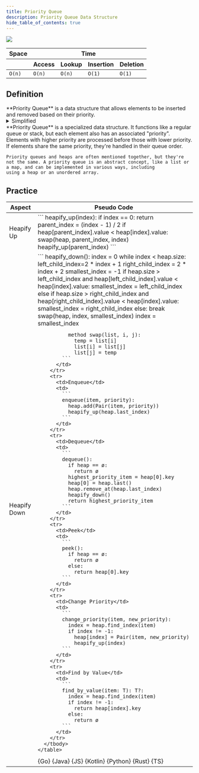 ```yaml
---
title: Priority Queue
description: Priority Queue Data Structure
hide_table_of_contents: true
---
```




![](./assets/priorityQueue/priorityQueue.svg)

<table>
  <thead>
    <tr>
      <th>Space</th>
      <th colspan="6">Time</th>
    </tr>
    <tr>
      <th></th>
      <th>Access</th>
      <th>Lookup</th>
      <th>Insertion</th>
      <th>Deletion</th>
    </tr>
  </thead>
  <tbody>
    <tr>
      <td>
        <code className="fair">O(n)</code>
      </td>
      <td>
        <code className="fair">O(n)</code>
      </td>
      <td>
        <code className="fair">O(n)</code>
      </td>
      <td>
        <code className="excellent">O(1)</code>
      </td>
      <td>
        <code className="excellent">O(1)</code>
      </td>
    </tr>
  </tbody>
</table>

## Definition

<Tabs>
  <TabItem value="short" label="Short">
    **Priority Queue** is a data structure that allows elements to be inserted and removed based on their priority.

  <details>
    <summary>Simplified</summary>

    You're planning your day with a list of tasks: grocery shopping, work meeting, gym, cooking dinner, and reading a book. However, not all tasks are equally important. Some tasks are urgent and need
    to be done first, while others can wait.

    In this scenario, a "Priority Queue" is like a smart to-do list. It helps you manage your tasks based on their importance or urgency. The task with the highest priority (like a work meeting) gets
    to be at the front of the queue, meaning it should be done first. Once that task is completed, it's removed from the queue, and the next highest priority task (like grocery shopping) moves to the
    front.

  </details>

  </TabItem>
  <TabItem value="detailed" label="Detailed">
    **Priority Queue** is a specialized data structure. It functions like a regular queue or stack, but each element also has an associated "priority". Elements with higher priority are processed
    before those with lower priority. If elements share the same priority, they're handled in their queue order.

    Priority queues and heaps are often mentioned together, but they're not the same. A priority queue is an abstract concept, like a list or a map, and can be implemented in various ways, including
    using a heap or an unordered array.

  </TabItem>
</Tabs>

## Practice

<Tabs>
  <TabItem value="practice" label="Practice">
    <table>
      <thead>
      <tr>
        <th>Aspect</th>
        <th>Pseudo Code</th>
      </tr>
      </thead>
      <tbody>
        <tr>
          <td>Heapify Up</td>
          <td>
            ```
            heapify_up(index):
              if index == 0:
                return
              parent_index = (index - 1) / 2
              if heap[parent_index].value < heap[index].value:
                swap(heap, parent_index, index)
              heapify_up(parent_index)
            ```
          </td>
        </tr>
        <tr>
          <td>Heapify Down</td>
          <td>
            ```
            heapify_down():
              index = 0
              while index < heap.size:
                left_child_index=2 * index + 1
                right_child_index = 2 * index + 2
                smallest_index = -1
                if heap.size > left_child_index and heap[left_child_index].value < heap[index].value:
                  smallest_index = left_child_index
                else if heap.size > right_child_index and heap[right_child_index].value < heap[index].value:
                  smallest_index = right_child_index
                else:
                  break
                swap(heap, index, smallest_index)
                index = smallest_index

              method swap(list, i, j):
                temp = list[i]
                list[i] = list[j]
                list[j] = temp
            ```
          </td>
        </tr>
        <tr>
          <td>Enqueue</td>
          <td>
            ```
            enqueue(item, priority):
              heap.add(Pair(item, priority))
              heapify_up(heap.last_index)
            ```
          </td>
        </tr>
        <tr>
          <td>Dequeue</td>
          <td>
            ```
            dequeue():
              if heap == ø:
                return ø
              highest_priority_item = heap[0].key
              heap[0] = heap.last()
              heap.remove_at(heap.last_index)
              heapify_down()
              return highest_priority_item
            ```
          </td>
        </tr>
        <tr>
          <td>Peek</td>
          <td>
            ```
            peek():
              if heap == ø:
                return ø
              else:
                return heap[0].key
            ```
          </td>
        </tr>
        <tr>
          <td>Change Priority</td>
          <td>
            ```
            change_priority(item, new_priority):
              index = heap.find_index(item)
              if index != -1:
                heap[index] = Pair(item, new_priority)
                heapify_up(index)
            ```
          </td>
        </tr>
        <tr>
          <td>Find by Value</td>
          <td>
            ```
            find_by_value(item: T): T?:
              index = heap.find_index(item)
              if index != -1:
                return heap[index].key
              else:
                return ø
            ```
          </td>
        </tr>
      </tbody>
    </table>

  </TabItem>
  <TabItem value="solution" label="Solution">
    <Tabs queryString="code">
      <TabItem value="go" label="" attributes={{title: "Go Lang", className: "code_lang go m"}}><CodeBlock language="go">{Go}</CodeBlock></TabItem>
      <TabItem value="java" label="" attributes={{title: "Java", className: "code_lang java m"}}><CodeBlock language="java">{Java}</CodeBlock></TabItem>
      <TabItem value="js" label="" attributes={{title: "JavaScript", className: "code_lang js m"}}><CodeBlock language="js">{JS}</CodeBlock></TabItem>
      <TabItem value="kotlin" label="" attributes={{title: "Kotlin", className: "code_lang kotlin m"}}><CodeBlock language="kotlin">{Kotlin}</CodeBlock></TabItem>
      <TabItem value="python" label="" attributes={{title: "Python", className: "code_lang python m"}}><CodeBlock language="python">{Python}</CodeBlock></TabItem>
      <TabItem value="rust" label="" attributes={{title: "Rust", className: "code_lang rust m"}}><CodeBlock language="rust">{Rust}</CodeBlock></TabItem>
      <TabItem value="ts" label="" attributes={{title: "TypeScript", className: "code_lang ts m"}}><CodeBlock language="ts">{TS}</CodeBlock></TabItem>
    </Tabs>
  </TabItem>
</Tabs>
